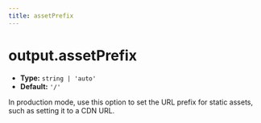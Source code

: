 ```yaml
---
title: assetPrefix
---
```


# output.assetPrefix

- **Type:** `string | 'auto'`
- **Default:** `'/'`

In production mode, use this option to set the URL prefix for static assets, such as setting it to a CDN URL.


<OutputAssetPrefixExtend />


<RsbuildConfig configName="output.assetPrefix" />
